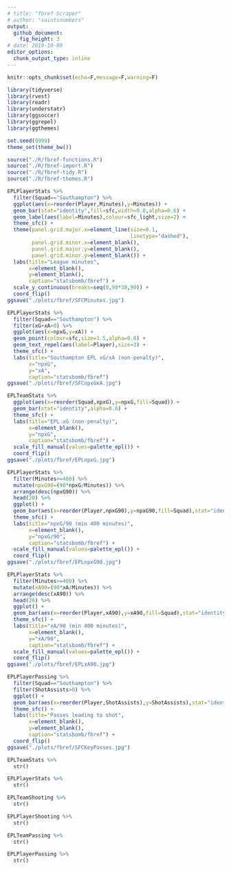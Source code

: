 ```yaml
---
# title: "fbref Scraper"
# author: "saintsnumbers"
output:
  github_document:
    fig_height: 3
# date: 2019-10-09
editor_options:
  chunk_output_type: inline
---
```


```r
knitr::opts_chunk$set(echo=F,message=F,warning=F)

library(tidyverse)
library(rvest)
library(readr)
library(understatr)
library(ggsoccer)
library(ggrepel)
library(ggthemes)

set.seed(9999)
theme_set(theme_bw())

source("./R/fbref-functions.R")
source("./R/fbref-import.R")
source("./R/fbref-tidy.R")
source("./R/fbref-themes.R")
```

```r
EPLPlayerStats %>%
  filter(Squad=="Southampton") %>%
  ggplot(aes(x=reorder(Player,Minutes),y=Minutes)) +
  geom_bar(stat="identity",fill=sfc,width=0.8,alpha=0.6) +
  geom_label(aes(label=Minutes),colour=sfc_light,size=2) +
  theme_sfc() +
  theme(panel.grid.major.x=element_line(size=0.1,
                                        linetype="dashed"),
        panel.grid.minor.x=element_blank(),
        panel.grid.major.y=element_blank(),
        panel.grid.minor.y=element_blank()) +
  labs(title="League minutes",
       x=element_blank(),
       y=element_blank(),
       caption="statsbomb/fbref") +
  scale_y_continuous(breaks=seq(0,90*38,90)) +
  coord_flip()
ggsave("./plots/fbref/SFCMinutes.jpg")

EPLPlayerStats %>%
  filter(Squad=="Southampton") %>%
  filter(xG+xA>0) %>%
  ggplot(aes(x=npxG,y=xA)) +
  geom_point(colour=sfc,size=1.5,alpha=0.8) +
  geom_text_repel(aes(label=Player),size=3) +
  theme_sfc() +
  labs(title="Southampton EPL xG/xA (non-penalty)",
       x="npxG",
       y="xA",
       caption="statsbomb/fbref")
ggsave("./plots/fbref/SFCnpxGxA.jpg")

EPLTeamStats %>%
  ggplot(aes(x=reorder(Squad,npxG),y=npxG,fill=Squad)) +
  geom_bar(stat="identity",alpha=0.8) +
  theme_sfc() +
  labs(title="EPL xG (non-penalty)",
       x=element_blank(),
       y="npxG",
       caption="statsbomb/fbref") +
  scale_fill_manual(values=palette_epl()) +
  coord_flip()
ggsave("./plots/fbref/EPLnpxG.jpg")

EPLPlayerStats %>%
  filter(Minutes>=400) %>%
  mutate(npxG90=(90*npxG/Minutes)) %>%
  arrange(desc(npxG90)) %>%
  head(20) %>%
  ggplot() +
  geom_bar(aes(x=reorder(Player,npxG90),y=npxG90,fill=Squad),stat="identity",alpha=0.8) +
  theme_sfc() +
  labs(title="npxG/90 (min 400 minutes)",
       x=element_blank(),
       y="npxG/90",
       caption="statsbomb/fbref") +
  scale_fill_manual(values=palette_epl()) +
  coord_flip()
ggsave("./plots/fbref/EPLnpxG90.jpg")

EPLPlayerStats %>%
  filter(Minutes>=400) %>%
  mutate(xA90=(90*xA/Minutes)) %>%
  arrange(desc(xA90)) %>%
  head(20) %>%
  ggplot() +
  geom_bar(aes(x=reorder(Player,xA90),y=xA90,fill=Squad),stat="identity",alpha=0.8) +
  theme_sfc() +
  labs(title="xA/90 (min 400 minutes)",
       x=element_blank(),
       y="xA/90",
       caption="statsbomb/fbref") +
  scale_fill_manual(values=palette_epl()) +
  coord_flip()
ggsave("./plots/fbref/EPLxA90.jpg")

EPLPlayerPassing %>%
  filter(Squad=="Southampton") %>%
  filter(ShotAssists>0) %>%
  ggplot() +
  geom_bar(aes(x=reorder(Player,ShotAssists),y=ShotAssists),stat="identity",fill=sfc,alpha=0.8) +
  theme_sfc() +
  labs(title="Passes leading to shot",
       x=element_blank(),
       y=element_blank(),
       caption="statsbomb/fbref") +
  coord_flip()
ggsave("./plots/fbref/SFCKeyPasses.jpg")
```

```r
EPLTeamStats %>%
  str()

EPLPlayerStats %>%
  str()

EPLTeamShooting %>%
  str()

EPLPlayerShooting %>%
  str()

EPLTeamPassing %>%
  str()

EPLPlayerPassing %>%
  str()
```